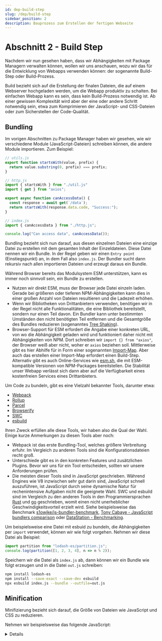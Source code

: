 ```yaml
---
id: dep-build-step
slug: /dep/build-step
sidebar_position: 2
description: Bauprozess zum Erstellen der fertigen Webseite
---
```



# Abschnitt 2 - Build Step

Nachdem wir nun gesehen haben, dass wir Abhängigkeiten mit Package Managern verwalten
können, wollen wir uns anschauen, wozu wir das für die Entwicklung von Webapps
verwenden können: der sogenannte Build-Step oder Build-Prozess.

Build bezieht sich auf die Erstellung der finalen Dateien, die auf einem Webserver
hochgeladen werden, um die Webapp produktiv zu schalten. Bei einfachen Webapp
kann es sein, dass kein Build-Prozess notwendig ist. Ab einer gewissen Komplexität
wird aber der eine oder andere Schritt notwendig sein, etwa zum Komprimieren
der JavaScript- und CSS-Dateien oder zum Sicherstellen der Code-Qualität.

## Bundling


Im vorigen Abschnitten zu Package Manager haben wir gesehen, wie wir verschiedene
Module (JavaScript-Dateien) schreiben können, die andere Module importieren.
Zum Beispiel:

```js
// utils.js
export function startsWith(value, prefix) {
  return value.substring(0, prefix) === prefix;
}

// http.js
import { startsWith } from "./util.js"
import { get } from "axios";

export async function canAccessData() {
  const response = await get(`/data`);
  return startsWith(response.data.code, "Success:");
}

// index.js
import { canAccessData } from "./http.js";

console.log("Can access data", canAccessData());
```

Bundling bezieht sich nun darauf, aus diesen einzelnen Dateien eine einzige
Datei zu erstellen mit dem gesamten Inhalt der Einzeldateien. Diese Datei
nennen wir ein Bundle. In der Regel geben wir einen `Entry point` (Einstiegspunkt)
an, in dem Fall also `index.js`. Der Bundler sucht dann rekursiv nach allen importieren
Dateien und erzeugt daraus ein Bundle.

Während Browser bereits das Modulsystem ESM unterstützen, kann es immer noch sinnvoll
sein, ein Bundle zu erstellen.

- Nutzen wir direkt ESM, muss der Browser jede Datei einzeln laden. Gerade bei
  größeren oder tieferen NPM-Abhängigkeiten kann dies in einer großen Anzahl
  von Dateien resultieren und die Ladezeit erhöhen.
- Wenn wir Bibliotheken von Drittanbietern verwenden, benötigen wir in der
  Regel nicht alle Funktionalitäten, die eine Bibliothek bereitstellt, sondern
  nur einen Teil davon. Ein Bundler kann unter bestimmten Umständen den nicht benötigten
  Teil entfernen und die Gesamtgröße des Bundles reduzieren (sogenanntes
  [Tree Shaking](https://developer.mozilla.org/en-US/docs/Glossary/Tree_shaking)).
- Browser-Support für ESM erfordert die Angabe einer konkreten URL, von wo
  die Abhängigkeit geladen wird und funktioniert daher nicht mit Abhängigkeiten von NPM.
  Dort schreiben wir `import {} from "axios"`, der Browser weiß aber nicht, woher
  er `axios` beziehen soll. Mittlerweise gibt es hier Abhilfe für in Form einer
  sogenannten [Import-Map](https://developer.mozilla.org/en-US/docs/Web/HTML/Reference/Elements/script/type/importmap).
  Aber auch das erstellen einer Import-Map erfordert einen Build-Step. Alternativ
  gibt es auch Online-Services wie  [esm.sh](https://esm.sh/), die mit ESM-kompatible
  Versionen von NPM-Packages bereitstellen. Die Stabilität unser Webapp verlässt
  sich dann aber auf die Verfügbarkeit eines kostenfreien Services eines Drittanbieters.

Um Code zu bundeln, gibt es eine Vielzahl bekannter Tools, darunter etwa:

- [Webpack](https://webpack.js.org/)
- [Rollup](https://rollupjs.org/)
- [Parcel](https://parceljs.org/)
- [Browserify](https://browserify.org/)
- [SWC](https://swc.rs/)
- [esbuild](https://esbuild.github.io/)

Ihren Zweck erfüllen alle diese Tools, wir haben also die Qual der Wahl. Einige
kurze Anmerkungen zu diesen Tools aber noch:

- Webpack ist das erste Bundling-Tool, welches größere Verbreitung erfuhr.
  Im Vergleich zu anderen Tools sind die Konfigurationsdateien recht groß.
- Unterschiede gibt es in den konkreten Features und zusätzlichen Plugins. Bevor
  wir uns für ein Tool entscheiden, sollten wir unsere Anforderungen prüfen.
- Die meisten dieser Tools sind in JavaScript geschrieben. Während Engines wie V8
  inzwischen sehr gut darin sind, JavaScript schnell auszuführen, ist JavaScript
  durch seine dynamische Natur für rechenintensive Aufgaben nicht die geeignete Wahl.
  SWC und esbuild sind im Vergleich zu den anderen Tools in den Programmiersprachen
  [Rust](https://www.rust-lang.org/) und [go](https://go.dev/) geschrieben, womit
  einen nicht unerheblicher Geschwindigkeitsvorteil erzielt wird. Siehe beispielsweise
  das Benchmark [s1owjke/js-bundler-benchmark](https://github.com/s1owjke/js-bundler-benchmark),
  [Tony Cabaye - JavaScript bundlers comparison](https://tonai.github.io/blog/posts/bundlers-comparison/#performance-comparison-1)
  oder [DataStation - Benchmarking](https://datastation.multiprocess.io/blog/2021-11-13-benchmarking-esbuild-swc-typescript-babel.html).  

Um beispielsweise eine Datei mit esbuid zu bundeln, die Abhängigkeiten per `import` verwendet,
können wir wie folgt vorgehen. Nehmen wir diese Datei als Beispiel:

```js
import partition from "lodash-es/partition.js";
console.log(partition([1, 2, 3, 4], n => n % 2));  
```

Speichern wir die Datei als `index.js` ab, dann können wir ein Bundle wie folgt erzeugen
und in die Datei `out.js` schreiben:

```sh
npm install lodash-es
npm install --save-exact --save-dev esbuild
npx esbuild index.js --bundle --outfile=out.js
```

## Minification

Minifizierung bezieht sich darauf, die Größe von Dateien wie JavaScript und
CSS zu reduzieren.

Nehmen wir beispielsweise das folgende JavaScript:

<details>
```js
function sieveOfEratosthenes(n) {
    const primes = Array(n + 1).fill(true);  // Assume all numbers in array are prime
    primes[0] = primes[1] = false;         // Except for 0 and 1
    
    for (let i = 2; i <= Math.sqrt(n); i++) {
        if (primes[i]) {
            for (let j = i * i; j <= n; j += i) {
                primes[j] = false;         // Mark factors non-prime
            }
        }
    }
    
    return primes.reduce((acc, isPrime, index) => {
        if (isPrime) {
          acc.push(index);
        }
        return acc;
    }, []);
}

// Usage:
const n = 30;
const primeNumbers = sieveOfEratosthenes(n);
console.log(primeNumbers);  // Output: [2, 3, 5, 7, 11, 13, 17, 19, 23, 29]
```
</details>

Dann könnte dieser Code etwa wie folgt komprimiert werden: 

```js
function sieveOfEratosthenes(e){let r=Array(e+1).fill(!0);r[0]=r[1]=!1;for(let s=2;s<=Math.sqrt(e);s++)if(r[s])for(let t=s*s;t<=e;t+=s)r[t]=!1;return r.reduce((e,r,s)=>(r&&e.push(s),e),[])}const n=30,primeNumbers=sieveOfEratosthenes(30);console.log(primeNumbers);
```

Minifizierung macht unseren Code kleiner und hat das Potenzial, die Performance minimal
zu erhöhen. Es gibt verschiedene Tools, welche das tun können. Um nur einige
zu nennen:

- JavaScript
  - [terser](https://github.com/terser/terser)
  - [Closure Compiler](https://developers.google.com/closure)
  - [https://esbuild.github.io/](esbuild)
- CSS
  - [cssnano](https://cssnano.github.io/cssnano/)
  - [https://esbuild.github.io/](esbuild)

Um zum Beispiel JavaScript mittels Terser zu minifizieren, können wir wie folgt vorgehen,
wenn wir obiges Beispiel-JavaScript in der Datei `file.js` abgespeichert haben: 

```sh
npm install terser
npx terser --compress -- file.js
```

Hinweis: Viele Bundler und andere Tools stellen bereits einen Minifier zur Verfügung,
sodass wir diesen in der Regel nicht manuell aufrufen müssen. 

## Quality assurance

Ein weitere Klasse von Operationen, die wir im Build-Schritt ausführen können,
ist die Prüfung der Qualität unserer Software.

### Typen-Checker

[TypeScript](https://www.typescriptlang.org/) haben wir bereits kennengelernt als
Typensystem für JavaScript. Beim Schreiben in einem Code-Editor (IDE) werden uns
bereits Typenfehler angezeigt. Damit wir sicherstellen können, dass Typenfehler
auch garantiert vor dem produktiven Einsatz gefunden werden, stellt TypeScript
ein Kommandozeilenprogramm bereit, womit wir unseren Code auf Typenfehler prüfen
können.

Zur Illustration legen wir eine Datei `src/greeter.ts` an mit folgenden Inhalt (wer sieht den Fehler?):

```js
function greeter(person: string): string {
  return "Hello, " + person.name;
}
let user = "Jane User";
document.body.textContent = greeter(user);
```

Dazu legen wir noch die Datei [tsconfig.json](https://www.typescriptlang.org/tsconfig/)
an, um die Konfiguration für TypeScript festzulegen und TypeScript zu sagen, wo
unser Quellcode zu finden ist:

```json
{
  "compilerOptions": {
    "lib": ["dom", "es2022"],
    "moduleResolution": "bundler",
    "module": "esnext",
    "target": "es2022" 
  },
  "include": ["src"],
  "exclude": ["node_modules"]
}
```

Jetzt können wir den Typen-Checker mit folgenden Befehlen installieren und ausführen:

```sh
npm install typescript
npx tsc --noEmit
```

Und erhalten dabei folgenden Typenfehler:

```
src/greeter.ts:2:29 - error TS2339: Property 'name' does not exist on type 'string'.

2   return "Hello, " + person.name;
                              ~~~~
```

### Linter

Linter sind ein weiteres Werkzeug zur Erhöhung der Code-Qualität. Ein Linter
prüft Code nach bestimmten Regeln und erzeugt eine Warnung oder einen Fehler,
wenn diese Regeln verletzt sind. Meist ist der Code auch bei Verletzung einer
Regeln trotzdem noch gültig, aber aus anderen Gründen problematisch.

Um das einem Beispiel zu illustrieren, schauen wir uns folgendes JavaScript an:

```js
const user = {
  age: 20,
  name: "Renne Bright",
  age: 62,
};
```

In diesem Code wird ein Objekt definiert, wobei die Eigenschaft `age` zweimal
definiert wird. Das verletzt nicht die Regeln von JavaScript und kann problemlos
ausgeführt werden, ist aber im besten Fall verwirrend und im schlimmsten Fall
ein Schreibfehler. Vielleicht wollten wir statt `age` etwa `weight` schreiben?

Ein Linter würde solch ein Problem als Fehler ankreiden.

Bei der Auswahl eines Linters haben wir verschiedene Auswahlmöglichkeiten, darunter:

- [Prettier](https://prettier.io/)
- [biome](https://biomejs.dev/)

biome ist analog zu esbuild und SWC in einer anderen Programmiersprache (Rust)
geschrieben, was Geschwindigkeitsvorteile bringt.

Speichern wir obiges JavaScript in der Datei `user.js`, können wir die Datei
etwa mit biome wie folgt linten:

```sh
npm install @biomejs/biome
npx biome lint user.js
```

Wir erhalten dann folgende Fehlermeldung:

```
user.js:2:3 lint/suspicious/noDuplicateObjectKeys  FIXABLE  ━━━━━━━━━━━━━━━━━━━━━━━━━━━━━━━━━━━━━━━━

  ✖ This property value named age is later overwritten by an object member with the same name.
  
    1 │ const user = {
  > 2 │   age: 20,
      │   ^^^^^^^
    3 │   name: "Renne Bright",
    4 │   age: 62,
  
  ℹ Overwritten with this value.
  
    2 │   age: 20,
    3 │   name: "Renne Bright",
  > 4 │   age: 62,
      │   ^^^^^^^
    5 │ };
    6 │ 
  
  ℹ If an object property with the same name is defined multiple times (except when combining a getter with a setter), only the last definition makes it into the object and previous definitions are ignored.
  
  ℹ Unsafe fix: Remove this property value named age
  
    1 1 │   const user = {
    2   │ - ··age:·20,
    3 2 │     name: "Renne Bright",
    4 3 │     age: 62,
  

Checked 1 file in 5ms. No fixes applied.
```

### Prüfung auf Sicherheitslücken in Abhängigkeiten

Die Nutzung von Bibliotheken via NPM erlaubt uns die Nutzung von bestehenden
Code und bringt uns viele Vorteile. Software ist aber selten fehlerfrei. Manchmal
sind Fehler kaum bemerkbar oder sorgen nur für Unannehmlichkeiten bei unseren
Nutzern. Es kann aber auch passieren, dass Fehler in einer Software ein Sicherheitsproblem
darstellen und im schlimmsten Fall etwa dazu führen können, dass die privaten
Daten unserer Nutzer gestollen werden können oder ein Angreifer Passwörter abfangen kann.

Ein Dependency Check hat zur Aufgabe, Abhängigkeiten automatisch nach bekannten
Schwachstellen zu scannen und uns rechtzeitig davon in Kenntnis zu setzen, damit
wir entsprechende Maßnahmen ergreifen können.

NPM bringt bereits einen solchen Dependency Checker mit. Instalieren wir absichtlich
eine ältere Version einer Abhängigkeit, können wie den Dependency Checker dann wie folgt
ausführen:

```sh
npm install jquery@3.0.0
npm audit
```

Wir erhalten folgenden Bericht:

```
# npm audit report

jquery  <=3.4.1
Severity: moderate
XSS in jQuery as used in Drupal, Backdrop CMS, and other products - https://github.com/advisories/GHSA-6c3j-c64m-qhgq
Potential XSS vulnerability in jQuery - https://github.com/advisories/GHSA-jpcq-cgw6-v4j6
Potential XSS vulnerability in jQuery - https://github.com/advisories/GHSA-gxr4-xjj5-5px2
fix available via `npm audit fix`
node_modules/jquery

1 moderate severity vulnerability
```

## Code-Formatierer

Wir können auch unseren Code automatisch formatieren lassen. Das kann etwa dann
sinnvoll sein, wenn viele Personen an einem Software-Projekt arbeiten. Jeder
schreibt Code auf eine etwas andere Weise. Um die Einheitlichkeit des Codes
sicherzustellen, sodass jeder den Code gleich gut lesen kann, können wir einen
automatischen Code-Formatierer einsetzen.

Beide unter Linter genannten Tools (pretter und biome) unterstützen auch die
Formatierung von Code. Nehmen wir beispielsweise folgende unformatierte
Datei:

```js
const m = document.getElementById("gardun").getContext("2d");
  const atom = function(x,y,c){m.fillStyle=c; m.fillRect(x,y,3,3)}
  for(let y=1;y<1000; y++){for(let x=1;x<1000;x++){
      const dx = (x-500)/100000-0.233;const dy = (y-500)/100000-0.655
  const a = dx;const b = dy;
for(let t=1;t<200;t++){
    const d = (a*a)-(b*b)+dx; const b = 2*(a*b)+dy;
  const a = d;  const H = d>200;
if(H){atom(x,y,"rgb("+ t*3 +","+ t +","+ t*0.5 +")"); break}
       }}}
```

Nennen wir die Datei `mandelbrot.js`, können wir diese wie folgt formatieren:

```
npm install @biomejs/biome
npx biome format --indent-style=space --write mandelbrot.js
```

Die Datei sieht nach der Formatierung wie folgt aus:

<details>
```js
const m = document.getElementById("gardun").getContext("2d");
const atom = function (x, y, c) {
  m.fillStyle = c;
  m.fillRect(x, y, 3, 3);
};
for (let y = 1; y < 1000; y++) {
  for (let x = 1; x < 1000; x++) {
    const dx = (x - 500) / 100000 - 0.233;
    const dy = (y - 500) / 100000 - 0.655;
    const a = dx;
    const b = dy;
    for (let t = 1; t < 200; t++) {
      const d = a * a - b * b + dx;
      const b = 2 * (a * b) + dy;
      const a = d;
      const H = d > 200;
      if (H) {
        atom(x, y, "rgb(" + t * 3 + "," + t + "," + t * 0.5 + ")");
        break;
      }
    }
  }
}
```
</details>

## Transpiling

Transpilieren leitet sich ab von `Transformieren` und `Kompilieren`. Kompilieren
bedeutet die Überführung von Quellcode in Maschinencode und wir etwa bei Sprachen wie C verwendet.

Transpilieren meint das Transformieren von Quellcode, wobei aber wieder Quellcode
herauskommt. Ein Beispiel für einen Transpiler ist der TypeScript-Transpiler,
der TypeScript in JavaScript umwandelt. 

Im folgenden schauen wir uns einige häufige verwendete Tools kurz an, um
eine bessere Übersicht über das JavaScript und Web-Ecosystem zu erhalten.

### TypeScript

Wie erwähnt können wir TypeScript nicht nur nutzen, um unseren Code einem Typen-Check
zu unterziehen. Sondern auch, um unseren TypeScript-Code in JavaScript umzuwandeln.

Entfernen wir bei unserem obigen Beispiel zum Typen-Check im Befehl `npx tsc --noEmit`
den Teil `--noEmit`, erstellt TypeScript aus unseren TypeScript-Dateien
entsprechende JavaScript-Dateien.

### Babel

[Babel](https://babeljs.io/) ist ein Code-Transformator, der zu einer Zeit entstanden
ist, als mit EcmaScript2016 viele neue Features in die Sprache JavaScript eingefügt wurden.

Viele dieser Features (z.B. Arrow-Funktionen) erleichtern uns die Programmierung.
Da aber nicht alle Nutzer immer den neusten Browser verwenden, können wir diese
Features nicht verwenden, sofern wir etwas ältere Browser unterstützen wollen.

Babel ist nun in der Lage, neue JavaScript-Feature so umzuformen, dass diese
auch von älteren Browsern unterstützt werden.

Aktuell ist Babel etwas weniger relevant, da EcmaScript2016 nun eine Weile zurückliegt
und inzwischen die meisten Browser es unterstützen.

Zudem unterstützen auch andere Tools wie TypeScript oder esbuild die Transformation
von brandneuen JavaScript-Features. 

### JavaScript-Erweiterungen

Neben TypeScript gibt es noch weitere Erweiterungen der Programmiersprache
JavaScript. UI-Bibliotheken wie React oder Svelte, die wir uns im nächsten
Kapitel anschauen werden, arbeiten mit Erweiterungen, um die Erstellung
von UIs zu vereinfachen.

Beispielsweise arbeitet React mit Dateien mit der Endung `*.jsx` statt `.js`.
Diese Dateien können direkt direkt HTML-Schnippsel enthalten:

```jsx
function Header() {
  return <h1>Hallo Welt!</h1>;
}
```

Abhängig von der Erweiterung werden diese von mehr oder weniger vielen Tools
unterstüzt. JSX ist beispielsweise recht weit verbreitet und wir inzwischen
von fast allen Tools unterstützt.

### postcss

[PostCSS](https://postcss.org/) ist ein Tool, um CSS auf verschiedene Arten
und Weisen zu transformieren. PostCSS selber vollzieht dabei keine Transformation,
sondern stellt nur das Framework bereit, um CSS zu transformieren. Die eigentlichen
Transformation werden von Plugins umgesetzt. Dadurch ist es uns möglich, nur
diejenigen Plugins und Transformationen zu installieren, die wir nutzen möchten.

Es gibt [viele Plugins](https://postcss.org/docs/postcss-plugins) für PostCSS,
einige nennenswerte Transformationen sind etwa:

- [autoprefixer](https://github.com/postcss/autoprefixer) Fügt automatisch
  [Vendor-Präfixe](https://developer.mozilla.org/en-US/docs/Glossary/Vendor_Prefix)
  wie `-webkit-line-clamp` ein. Heutzutage weniger relevant, da die meisten Browser
  die meisten CSS-Features unterstützen und nur noch sehr wenige solche Präfixe
  notwendig sind.
- [postcss-nesting](https://www.npmjs.com/package/postcss-nesting) transformiert
  geschachtelte CSS-Regeln in ungeschachtelte. Das erlaubt uns bereits, geschachtelte
  Regeln im CSS zu verwenden, obwohl die [Browser-Unterstützung](https://caniuse.com/css-nesting)
  noch nicht optimal ist.
- [postcss-german-stylesheets](https://github.com/timche/postcss-german-stylesheets)
  erlaubt uns, CSS-Eigenschaften auf Deutsch zu schreiben, also etwa 
  `hintergrundfarbe: schwarz;` statt `background-color: black;`.

Nehmen wir als Beispiel folgenden CSS-Inhalt:

```css
form {
  input::placeholder {
    color: green;
  }
}
```

Speichern wir diesen Inhalt in der Datei `style.css` ab. Wir müssen anschließend
noch die Datei `.browserslistrc` anlegen mit folgendem Inhalt:

```js
> 0.1%
Chrome >50
```

Damit sagen wir, dass wir alle Browser unterstützen wollen, die von mehr als
0.1% der Nutzer verwendet werden; sowie alle Chrome-Versionen ab Version 50.
(Letzteres nur zur Illustration hier). Dies wird von autoprefixer verwendet,
um die Präfixe zu bestimmen, die hinzugefügt werden sollen. Dann können wir
PostCSS mit den Plugins wie folgt installieren und ausführen:

```sh
npm install postcss-cli autoprefixer postcss-nesting
npx postcss --use autoprefixer --use postcss-nesting --output out.css style.css
```

Als Ergebnis erhalten wir in der Datei `out.css`:

```css
form input::-webkit-input-placeholder {
  color: green;
}
form input:-ms-input-placeholder {
  color: green;
}
form input::placeholder {
  color: green;
}
```